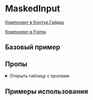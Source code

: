 
<Meta of={MaskedInputStories} />

# MaskedInput

[Компонент в Контур.Гайдах](https://guides.kontur.ru/components/input-fields/input/)

[Компонент в Figma](https://www.figma.com/file/87ScqxPzJpF9DcVBNYWOjM/%E2%9A%A1-Kontur-UI-Modern-Layout?node-id=203%3A1602)

<Description />

## Базовый пример

<Primary />

## Пропы

<details>
  <summary>Открыть таблицу с пропами</summary>
  <ArgTypes />
</details>

## Примеры использования

<Stories title="" includePrimary={false} />
